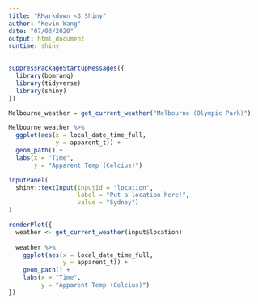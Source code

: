 ```yaml
---
title: "RMarkdown <3 Shiny"
author: "Kevin Wang"
date: "07/03/2020"
output: html_document
runtime: shiny
---
```


```r
suppressPackageStartupMessages({
  library(bomrang)
  library(tidyverse)
  library(shiny)
})
```


```r
Melbourne_weather = get_current_weather("Melbourne (Olympic Park)")

Melbourne_weather %>% 
  ggplot(aes(x = local_date_time_full,
             y = apparent_t)) +
  geom_path() +
  labs(x = "Time", 
       y = "Apparent Temp (Celcius)")
```



```r
inputPanel(
  shiny::textInput(inputId = "location",
                   label = "Put a location here!",
                   value = "Sydney")
)

renderPlot({
  weather <- get_current_weather(input$location)
  
  weather %>% 
    ggplot(aes(x = local_date_time_full,
               y = apparent_t)) +
    geom_path() +
    labs(x = "Time", 
         y = "Apparent Temp (Celcius)")
})
```